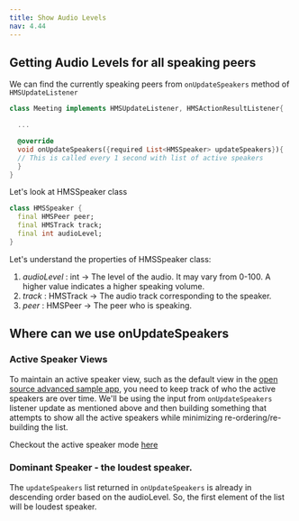 ---
title: Show Audio Levels
nav: 4.44
---

## Getting Audio Levels for all speaking peers

We can find the currently speaking peers from `onUpdateSpeakers` method of `HMSUpdateListener`

```dart
class Meeting implements HMSUpdateListener, HMSActionResultListener{

  ...

  @override
  void onUpdateSpeakers({required List<HMSSpeaker> updateSpeakers}){
  // This is called every 1 second with list of active speakers
  }
}
```

Let's look at HMSSpeaker class

```dart
class HMSSpeaker {
  final HMSPeer peer;
  final HMSTrack track;
  final int audioLevel;
}
```

Let's understand the properties of HMSSpeaker class:

1. _audioLevel_ : int -> The level of the audio. It may vary from 0-100. A higher value indicates a higher speaking volume.
2. _track_ : HMSTrack -> The audio track corresponding to the speaker.
3. _peer_ : HMSPeer -> The peer who is speaking.

## Where can we use onUpdateSpeakers

### Active Speaker Views

To maintain an active speaker view, such as the default view in the [open source advanced sample app](https://github.com/100mslive/100ms-flutter/tree/main/example), you need to keep track of who the active
speakers are over time. We'll be using the input from `onUpdateSpeakers` listener update as mentioned above and then building something that attempts to show all
the active speakers while minimizing re-ordering/re-building the list.

Checkout the active speaker mode [here](https://github.com/100mslive/100ms-flutter/tree/main/example#application-settings-and-meeting-modes)

### Dominant Speaker - the loudest speaker.

The `updateSpeakers` list returned in `onUpdateSpeakers` is already in descending order based on the audioLevel.
So, the first element of the list will be loudest speaker.
